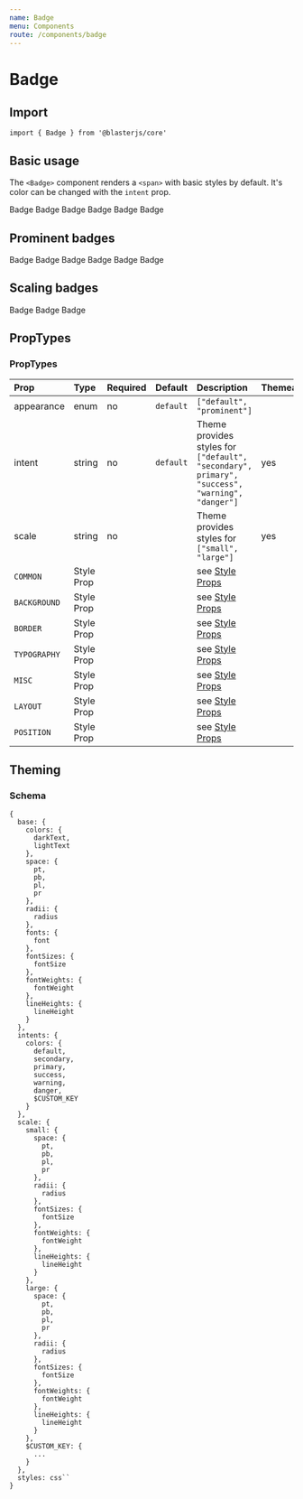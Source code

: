 ```yaml
---
name: Badge
menu: Components
route: /components/badge
---
```



# Badge

## Import
`import { Badge } from '@blasterjs/core'`

## Basic usage
The `<Badge>` component renders a `<span>` with basic styles by default. It's color can be changed with the `intent` prop.

<Playground>
    <Badge>Badge</Badge>
    <Badge intent="primary">Badge</Badge>
    <Badge intent="secondary">Badge</Badge>
    <Badge intent="warning">Badge</Badge>
    <Badge intent="danger">Badge</Badge>
    <Badge intent="success">Badge</Badge>
</Playground>

## Prominent badges

<Playground>
    <Badge intent="default" appearance="prominent">Badge</Badge>
    <Badge intent="primary" appearance="prominent">Badge</Badge>
    <Badge intent="secondary" appearance="prominent">Badge</Badge>
    <Badge intent="warning" appearance="prominent">Badge</Badge>
    <Badge intent="danger" appearance="prominent">Badge</Badge>
    <Badge intent="success" appearance="prominent">Badge</Badge>
</Playground>

## Scaling badges

<Playground>
    <Badge scale="small">Badge</Badge>
    <Badge scale="default">Badge</Badge>
    <Badge scale="large">Badge</Badge>
</Playground>

## PropTypes

### PropTypes
| Prop | Type | Required | Default | Description | Themeable |
|:-----|:-----|:---------|:--------|:------------|:----------|
| appearance | enum | no | `default` | `["default", "prominent"]` |  |
| intent | string | no | `default` | Theme provides styles for `["default", "secondary", primary", "success", "warning", "danger"]` | yes |
| scale | string | no | | Theme provides styles for `["small", "large"]` | yes |
| `COMMON` | Style Prop |  |  | see [Style Props](/style-props) |
| `BACKGROUND` | Style Prop |  |  | see [Style Props](/style-props) |
| `BORDER` | Style Prop |  |  | see [Style Props](/style-props) |
| `TYPOGRAPHY` | Style Prop |  |  | see [Style Props](/style-props) |
| `MISC` | Style Prop |  |  | see [Style Props](/style-props) |
| `LAYOUT` | Style Prop |  |  | see [Style Props](/style-props) |
| `POSITION` | Style Prop |  |  | see [Style Props](/style-props) |


## Theming

### Schema
```
{
  base: {
    colors: {
      darkText,
      lightText
    },
    space: {
      pt,
      pb,
      pl,
      pr
    },
    radii: {
      radius
    },
    fonts: {
      font
    },
    fontSizes: {
      fontSize
    },
    fontWeights: {
      fontWeight
    },
    lineHeights: {
      lineHeight
    }
  },
  intents: {
    colors: {
      default,
      secondary,
      primary,
      success,
      warning,
      danger,
      $CUSTOM_KEY
    }
  },
  scale: {
    small: {
      space: {
        pt,
        pb,
        pl,
        pr
      },
      radii: {
        radius
      },
      fontSizes: {
        fontSize
      },
      fontWeights: {
        fontWeight
      },
      lineHeights: {
        lineHeight
      }
    },
    large: {
      space: {
        pt,
        pb,
        pl,
        pr
      },
      radii: {
        radius
      },
      fontSizes: {
        fontSize
      },
      fontWeights: {
        fontWeight
      },
      lineHeights: {
        lineHeight
      }
    },
    $CUSTOM_KEY: {
      ...
    }
  },
  styles: css``
}
```